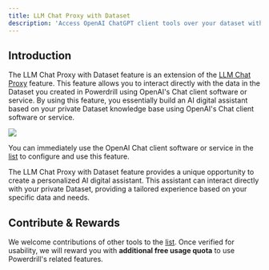 ```yaml
---
title: LLM Chat Proxy with Dataset
description: 'Access OpenAI ChatGPT client tools over your dataset without OpenAI account using this proxy'
---
```


## Introduction

The LLM Chat Proxy with Dataset feature is an extension of the [LLM Chat Proxy](/solutions/proxy) feature. This feature allows you to interact directly with the data in the Dataset you created in Powerdrill using OpenAI's Chat client software or service. By using this feature, you essentially build an AI digital assistant based on your private Dataset knowledge base using OpenAI's Chat client software or service.

<Frame>
  <img src="/images/dataset-proxy.drawio.png" style={{ borderRadius: '0.5rem' }} />
</Frame>

You can immediately use the OpenAI Chat client software or service in the [list](/solutions/proxy#contribute-and-rewards) to configure and use this feature.

The LLM Chat Proxy with Dataset feature provides a unique opportunity to create a personalized AI digital assistant. This assistant can interact directly with your private Dataset, providing a tailored experience based on your specific data and needs.

## Contribute & Rewards

We welcome contributions of other tools to the [list](/solutions/proxy#contribute-and-rewards). Once verified for usability, we will reward you with **additional free usage quota** to use Powerdrill's related features.